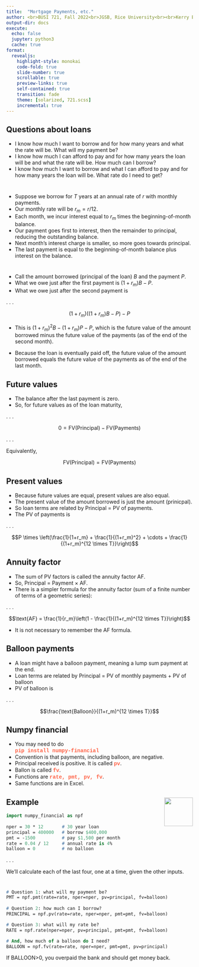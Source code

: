 ```yaml
---
title:  "Mortgage Payments, etc."
author: <br>BUSI 721, Fall 2022<br>JGSB, Rice University<br><br>Kerry Back
output-dir: docs
execute:
  echo: false
  jupyter: python3
  cache: true
format: 
  revealjs:
    highlight-style: monokai
    code-fold: true
    slide-number: true
    scrollable: true
    preview-links: true
    self-contained: true
    transition: fade
    theme: [solarized, 721.scss]
    incremental: true
---
```


## Questions about loans

- I know how much I want to borrow and for how many years and what the rate will be.  What will my payment be?
- I know how much I can afford to pay and for how many years the loan will be and what the rate will be.  How much can I borrow?
- I know how much I want to borrow and what I can afford to pay and for how many years the loan will be.  What rate do I need to get?

#

- Suppose we borrow for $T$ years at an annual rate of $r$ with monthly payments.
- Our monthly rate will be $r_m = r/12$.
- Each month, we incur interest equal to $r_m$ times the beginning-of-month balance.  
- Our payment goes first to interest, then the remainder to principal, reducing the outstanding balance.
- Next month's interest charge is smaller, so more goes towards principal.
- The last payment is equal to the beginning-of-month balance plus interest on the balance.

#

- Call the amount borrowed (principal of the loan) $B$ and the payment $P$.
- What we owe just after the first payment is
$(1+r_m)B-P$.
- What we owe just after the second payment is
 
 . . .

$$(1+r_m)((1+r_m)B - P) - P$$

- This is $(1+r_m)^2 B - (1+r_m)P - P$, which is the future value of the amount borrowed minus the future value of the payments (as of the end of the second month).

- Because the loan is eventually paid off, the future value of the amount borrowed equals the future value of the payments as of the end of the last month.

## Future values

- The balance after the last payment is zero.
- So, for future values as of the loan maturity,

. . .

$$0 = \text{FV(Principal)} - \text{FV(Payments)}$$

. . .

Equivalently,

$$\text{FV(Principal)} = \text{FV(Payments)}$$

## Present values

- Because future values are equal, present values are also equal.
- The present value of the amount borrowed is just the amount (prinicpal).
- So loan terms are related by Principal = PV of payments.
- The PV of payments is

. . .

$$P \times \left(\frac{1}{1+r_m} + \frac{1}{(1+r_m)^2} + \cdots + \frac{1}{(1+r_m)^{12 \times T}}\right)$$

## Annuity factor

- The sum of PV factors is called the annuity factor AF.
- So, Principal = Payment $\times$ AF.
- There is a simpler formula for the annuity factor (sum of a finite number of terms of a geometric series):

. . .

$$\text{AF} = \frac{1}{r_m}\left(1 - \frac{1}{(1+r_m)^{12 \times T}}\right)$$

- It is not necessary to remember the AF formula.

## Balloon payments

- A loan might have a balloon payment, meaning a lump sum payment at the end.
- Loan terms are related by Principal = PV of monthly payments + PV of balloon
- PV of balloon is

. . .

$$\frac{\text{Balloon}}{(1+r_m)^{12 \times T}}$$

## Numpy financial

- You may need to do 
<br>[pip install numpy-financial]{style="font-family:courier; font-weight:bold; color:tomato;"}
- Convention is that payments, including balloon, are negative.
- Principal received is positive.  It is called [pv]{style="font-family:courier; font-weight:bold; color:tomato;"}.
- Ballon is called [fv]{style="font-family:courier; font-weight:bold; color:tomato;"}.
- Functions are [rate, pmt, pv, fv]{style="font-family:courier; font-weight:bold; color:tomato;"}.
- Same functions are in Excel.

## Example  <a href="https://bbcx-investments.com/borrowing-saving/amortization"><img src="images/Rice_Owl.jpg" style="width:.8in;" align="right"> </a>


```p
import numpy_financial as npf
 
nper = 30 * 12       # 30 year loan
principal = 400000   # borrow $400,000
pmt = -1500          # pay $1,500 per month
rate = 0.04 / 12     # annual rate is 4%
balloon = 0          # no balloon
```

. . .

We'll calculate each of the last four, one at a time, given the other inputs.

#

```.p
# Question 1: what will my payment be?
PMT = npf.pmt(rate=rate, nper=nper, pv=principal, fv=balloon)
 
# Question 2: how much can I borrow?
PRINCIPAL = npf.pv(rate=rate, nper=nper, pmt=pmt, fv=balloon)

# Question 3: what will my rate be?
RATE = npf.rate(nper=nper, pv=principal, pmt=pmt, fv=balloon)

# And, how much of a balloon do I need?
BALLOON = npf.fv(rate=rate, nper=nper, pmt=pmt, pv=principal)
```

If BALLOON>0, you overpaid the bank and should get money back.